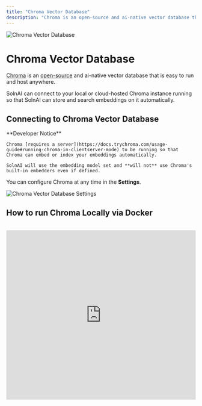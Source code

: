 ```yaml
---
title: "Chroma Vector Database"
description: "Chroma is an open-source and ai-native vector database that is easy to run and host anywhere."
---
```



<Image
  src="/images/SolnAI-setup/vector-database-configuration/local/chroma/header-image.png"
  height={1080}
  width={1920}
  quality={100}
  alt="Chroma Vector Database"
/>

# Chroma Vector Database

[Chroma](https://trychroma.com) is an [open-source](https://github.com/chroma-core/chroma) and ai-native vector database that is easy to run and host anywhere.

SolnAI can connect to your local or cloud-hosted Chroma instance running so that SolnAI can store and search embeddings on it automatically.

## Connecting to Chroma Vector Database

<Callout type="warning" emoji="️⚠️">
  **Developer Notice**

    Chroma [requires a server](https://docs.trychroma.com/usage-guide#running-chroma-in-clientserver-mode) to be running so that Chroma can embed or index your embeddings automatically.

    SolnAI will use the embedding model set and **will not** use Chroma's built-in embedders even if defined.

</Callout>

You can configure Chroma at any time in the **Settings**.

<Image
  src="/images/SolnAI-setup/vector-database-configuration/local/chroma/chroma-vectordb.png"
  height={1080}
  width={1920}
  quality={100}
  alt="Chroma Vector Database Settings"
/>

## How to run Chroma Locally via Docker

<br />

<iframe
  width="100%"
  height="450"
  src="https://www.youtube.com/embed/61kaK-e3Owc?si=5mdkTqKCZG4Nvn0-"
  title="YouTube video player"
  frameborder="0"
  allow="accelerometer; autoplay; clipboard-write; encrypted-media; gyroscope; picture-in-picture; web-share"
  referrerpolicy="strict-origin-when-cross-origin"
  allowfullscreen
></iframe>

